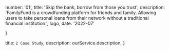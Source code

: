 

  number: '01',
  title: 'Skip the bank, borrow from those you trust',
  description:
    'FamilyFund is a crowdfunding platform for friends and family. Allowing users to take personal loans from their network without a traditional financial institution.',
  logo,
  date: '2022-07'

}

  title: `2 Case Study`,
  description: ourService.description,
}
